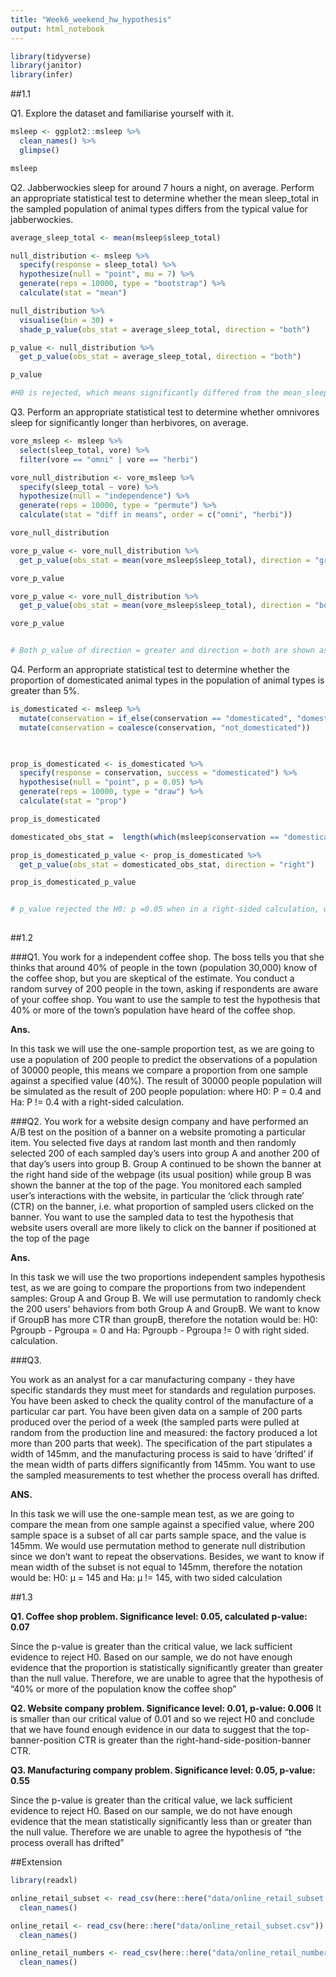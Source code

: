 ```yaml
---
title: "Week6_weekend_hw_hypothesis"
output: html_notebook
---
```



```r

library(tidyverse)
library(janitor)
library(infer)

```

##1.1

Q1. Explore the dataset and familiarise yourself with it.
```r

msleep <- ggplot2::msleep %>% 
  clean_names() %>% 
  glimpse()

msleep
```


Q2. Jabberwockies sleep for around 7 hours a night, on average. Perform an appropriate statistical test to determine whether the mean sleep_total in the sampled population of animal types differs from the typical value for jabberwockies.
```r

average_sleep_total <- mean(msleep$sleep_total)

null_distribution <- msleep %>% 
  specify(response = sleep_total) %>% 
  hypothesize(null = "point", mu = 7) %>% 
  generate(reps = 10000, type = "bootstrap") %>% 
  calculate(stat = "mean")

null_distribution %>% 
  visualise(bin = 30) +
  shade_p_value(obs_stat = average_sleep_total, direction = "both")

p_value <- null_distribution %>%
  get_p_value(obs_stat = average_sleep_total, direction = "both")

p_value

#H0 is rejected, which means significantly differed from the mean_sleep_total between Jabberwockies and all other animals.

```

Q3. Perform an appropriate statistical test to determine whether omnivores sleep for significantly longer than herbivores, on average.
```r


vore_msleep <- msleep %>%
  select(sleep_total, vore) %>%
  filter(vore == "omni" | vore == "herbi")

vore_null_distribution <- vore_msleep %>% 
  specify(sleep_total ~ vore) %>% 
  hypothesize(null = "independence") %>% 
  generate(reps = 10000, type = "permute") %>% 
  calculate(stat = "diff in means", order = c("omni", "herbi"))

vore_null_distribution

vore_p_value <- vore_null_distribution %>%
  get_p_value(obs_stat = mean(vore_msleep$sleep_total), direction = "greater")

vore_p_value

vore_p_value <- vore_null_distribution %>%
  get_p_value(obs_stat = mean(vore_msleep$sleep_total), direction = "both")

vore_p_value


# Both p_value of direction = greater and direction = both are shown as 0 (which mean H0 is rejected), we are confident to say that omnivores sleeps less than herbivores.

```


Q4. Perform an appropriate statistical test to determine whether the proportion of domesticated animal types in the population of animal types is greater than 5%.
```r

is_domesticated <- msleep %>% 
  mutate(conservation = if_else(conservation == "domesticated", "domesticated", "not_domesticated")) %>%
  mutate(conservation = coalesce(conservation, "not_domesticated"))
  


prop_is_domesticated <- is_domesticated %>% 
  specify(response = conservation, success = "domesticated") %>% 
  hypothesise(null = "point", p = 0.05) %>% 
  generate(reps = 10000, type = "draw") %>% 
  calculate(stat = "prop")

prop_is_domesticated

domesticated_obs_stat =  length(which(msleep$conservation == "domesticated")) / length(msleep$conservation)

prop_is_domesticated_p_value <- prop_is_domesticated %>% 
  get_p_value(obs_stat = domesticated_obs_stat, direction = "right")

prop_is_domesticated_p_value


# p_value rejected the H0: p =0.05 when in a right-sided calculation, which means the domesticated animal types in the population of animal types is greater than 5%.
  

```


##1.2

###Q1.
You work for a independent coffee shop. The boss tells you that she thinks that around 40%
 of people in the town (population 30,000) know of the coffee shop, but you are skeptical of the estimate. You conduct a random survey of 200 people in the town, asking if respondents are aware of your coffee shop. You want to use the sample to test the hypothesis that 40% or more of the town’s population have heard of the coffee shop.
 
__Ans.__

In this task we will use the one-sample proportion test, as we are going to use a population of 200 people to predict the observations of a population of 30000 people, this means we compare a proportion from one sample against a specified value (40%). The result of 30000 people population will be simulated as the result of 200 people population: where  H0: P = 0.4 and Ha: P != 0.4 with a right-sided calculation.


###Q2. 
You work for a website design company and have performed an A/B test on the position of a banner on a website promoting a particular item. 
You selected five days at random last month and then randomly selected 200 of each sampled day’s users into group A and another 200 of that day’s users into group B. 
Group A continued to be shown the banner at the right hand side of the webpage (its usual position) while group B was shown the banner at the top of the page. 
You monitored each sampled user’s interactions with the website, in particular the ‘click through rate’ (CTR) on the banner, 
i.e. what proportion of sampled users clicked on the banner. You want to use the sampled data to test the hypothesis that website users overall are more likely to click on the banner if positioned at the top of the page

__Ans.__

In this task we will use the two proportions independent samples hypothesis test, as we are going to compare the proportions from two independent samples: Group A and Group B. We will use permutation to randomly check the 200 users' behaviors from both Group A and GroupB. We want to know if GroupB has more CTR than groupB, therefore the notation would be: H0: Pgroupb - Pgroupa = 0 and Ha: Pgroupb - Pgroupa != 0 with right sided. calculation.

###Q3.

You work as an analyst for a car manufacturing company - they have specific standards they must meet for standards and regulation purposes. 
You have been asked to check the quality control of the manufacture of a particular car part. You have been given data on a sample of 200 parts produced over the period of a week (the sampled parts were pulled at random from the production line and measured: the factory produced a lot more than 200
 parts that week). 
 The specification of the part stipulates a width of 145mm, and the manufacturing process is said to have ‘drifted’ if the mean width of parts differs significantly from 145mm. You want to use the sampled measurements to test whether the process overall has drifted.


__ANS.__

In this task we will use the one-sample mean test, as we are going to compare the mean from one sample against a specified value, where 200 sample space is a subset of all car parts sample space, and the value is 145mm. We would use permutation method to generate null distribution since we don't want to repeat the observations. Besides, we want to know if mean width of the subset is not equal to 145mm, therefore the notation would be: H0: μ = 145 and Ha: μ != 145, with two sided calculation


##1.3

__Q1. Coffee shop problem. Significance level: 0.05, calculated p-value: 0.07__

Since the p-value is greater than the critical value, we lack sufficient evidence to reject H0. Based on our sample, we do not have enough evidence that the proportion is statistically significantly greater than greater than the null value. Therefore, we are unable to agree that the hypothesis of "40% or more of the population know the coffee shop"

__Q2. Website company problem. Significance level: 0.01, p-value: 0.006__
It is smaller than our critical value of 0.01 and so we reject H0 and conclude that we have found enough evidence in our data to suggest that the top-banner-position CTR is greater than the right-hand-side-position-banner CTR.



__Q3. Manufacturing company problem. Significance level: 0.05, p-value: 0.55__

Since the p-value is greater than the critical value, we lack sufficient evidence to reject H0. Based on our sample, we do not have enough evidence that the mean statistically significantly less than or greater than the null value. Therefore we are unable to agree the hypothesis of "the process overall has drifted"



##Extension

```r

library(readxl)

online_retail_subset <- read_csv(here::here("data/online_retail_subset.csv")) %>% 
  clean_names()

online_retail <- read_csv(here::here("data/online_retail_subset.csv")) %>% 
  clean_names()

online_retail_numbers <- read_csv(here::here("data/online_retail_numbers.csv")) %>% 
  clean_names()

```






























